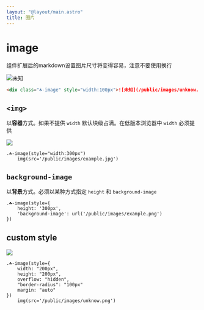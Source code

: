 ```yaml
---
layout: "@layout/main.astro"
title: 图片
---
```



# image

组件扩展后的markdown设置图片尺寸将变得容易，注意不要使用换行

<T class='☘-image' style="width:100px">![未知](/public/images/unknow.png)</T>

```markdown
<div class="☘-image" style="width:100px">![未知](/public/images/unknow.png)</div>
```


## `<img>`

以**容器**方式。如果不提供 `width` 默认块级占满。在低版本浏览器中 `width` 必须提供

<T class='☘-image' style="width:300px">
    <img src='/public/images/example.jpg' />
</T>

```pug
.☘-image(style="width:300px")
    img(src='/public/images/example.jpg')
```

## `background-image`

以**背景**方式。必须以某种方式指定 `height` 和 `background-image`

<T class='☘-image' style="height:300px;background-image:url(/public/images/example.jpg)"/>

```pug
.☘-image(style={
    height: '300px',
    'background-image': url('/public/images/example.png')
})
```

## custom style

<T class='☘-image' style="width:200px;height:200px;border-radius:100px;overflow:hidden;margin:auto">
    <img src='/public/images/unknow.png' />
</T>

```pug
.☘-image(style={
    width: "200px",
    height: "200px",
    overflow: "hidden",
    "border-radius": "100px"
    margin: "auto"
})
    img(src='/public/images/unknow.png')
```
